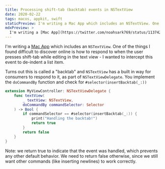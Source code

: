 ```yaml
---
title: Processing shift-tab (backtab) events in NSTextView
date: 2020-02-22
tags: macos, appkit, swift
staticPreview: I'm writing a Mac App which includes an NSTextView. One of the things I found difficult to discover online is how to respond to when the user presses shift-tab while editing in the text view - I wanted to intercept this event to de-indent a list item...
mdxPreview: >
  I'm writing a [Mac App](https://twitter.com/noahsark769/status/1137425513402658816?s=20) which includes an `NSTextView`. One of the things I found difficult to discover online is how to respond to when the user presses shift-tab while editing in the text view - I wanted to intercept this event to de-indent a list item...
---
```

I'm writing a [Mac App](https://twitter.com/noahsark769/status/1137425513402658816?s=20) which includes an `NSTextView`. One of the things I found difficult to discover online is how to respond to when the user presses shift-tab while editing in the text view - I wanted to intercept this event to de-indent a list item.

Turns out this is called a "backtab" and `NSTextView` has a built in way for consumers to respond to it, as part of `NSTextViewDelegate`. You implement the `doCommandBy` function and check for `#selector(insertBacktab(_:))`

```swift
extension MyViewController: NSTextViewDelegate {
    func textView(
        _ textView: NSTextView,
        doCommandBy commandSelector: Selector
    ) -> Bool {
        if commandSelector == #selector(insertBacktab(_:)) {
            print("Handling the backtab!")
            return true
        }
        return false
    }
}
```

Note: we return true to indicate that the event was handled, which prevents any other default behavior. We need to return false otherwise, since we still want other commands (like inserting newlines) to work correctly.